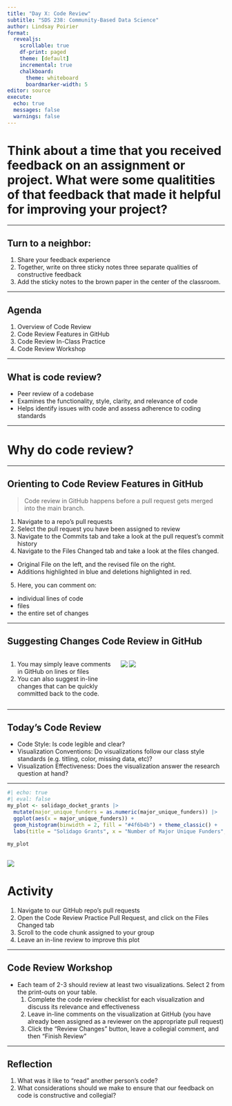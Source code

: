 ```yaml
---
title: "Day X: Code Review"
subtitle: "SDS 238: Community-Based Data Science"
author: Lindsay Poirier
format: 
  revealjs:
    scrollable: true
    df-print: paged
    theme: [default]
    incremental: true
    chalkboard:
      theme: whiteboard
      boardmarker-width: 5
editor: source
execute:
  echo: true
  messages: false
  warnings: false
---
```


# Think about a time that you received feedback on an assignment or project. What were some qualitities of that feedback that made it helpful for improving your project?

------------------------------------------------------------------------

## Turn to a neighbor:

1.  Share your feedback experience
2.  Together, write on three sticky notes three separate qualities of constructive feedback
3.  Add the sticky notes to the brown paper in the center of the classroom.

------------------------------------------------------------------------

## Agenda

1.  Overview of Code Review
2.  Code Review Features in GitHub
3.  Code Review In-Class Practice
4.  Code Review Workshop

------------------------------------------------------------------------

## What is code review?

-   Peer review of a codebase
-   Examines the functionality, style, clarity, and relevance of code
-   Helps identify issues with code and assess adherence to coding standards

------------------------------------------------------------------------

# Why do code review?

------------------------------------------------------------------------

## Orienting to Code Review Features in GitHub

> Code review in GitHub happens before a pull request gets merged into the main branch.

1.  Navigate to a repo's pull requests
2.  Select the pull request you have been assigned to review
3.  Navigate to the Commits tab and take a look at the pull request's commit history
4.  Navigate to the Files Changed tab and take a look at the files changed.

-   Original File on the left, and the revised file on the right.
-   Additions highlighted in blue and deletions highlighted in red.

5.  Here, you can comment on:

-   individual lines of code
-   files
-   the entire set of changes

------------------------------------------------------------------------

## Suggesting Changes Code Review in GitHub

::: columns
::: {.column width="50%"}
1.  You may simply leave comments in GitHub on lines or files
2.  You can also suggest in-line changes that can be quickly committed back to the code.
:::

::: {.column width="50%"}
![](img/suggestion.png) ![](img/suggestion-saved.png)
:::
:::

------------------------------------------------------------------------

## Today's Code Review

-   Code Style: Is code legible and clear?
-   Visualization Conventions: Do visualizations follow our class style standards (e.g. titling, color, missing data, etc)?
-   Visualization Effectiveness: Does the visualization answer the research question at hand?

------------------------------------------------------------------------


```r
#| echo: true
#| eval: false
my_plot <- solidago_docket_grants |> 
  mutate(major_unique_funders = as.numeric(major_unique_funders)) |> 
  ggplot(aes(x = major_unique_funders)) + 
  geom_histogram(binwidth = 2, fill = "#4f6b4b") + theme_classic() + 
  labs(title = "Solidago Grants", x = "Number of Major Unique Funders", y = "Number of Grants")

my_plot

```

![](img/solidago_unique_funders.png)
------------------------------------------------------------------------

# Activity

1. Navigate to our GitHub repo's pull requests
2. Open the Code Review Practice Pull Request, and click on the Files Changed tab
3. Scroll to the code chunk assigned to your group
4. Leave an in-line review to improve this plot

------------------------------------------------------------------------

## Code Review Workshop 

- Each team of 2-3 should review at least two visualizations. Select 2 from the print-outs on your table.
  1. Complete the code review checklist for each visualization and discuss its relevance and effectiveness
  2. Leave in-line comments on the visualization at GitHub (you have already been assigned as a reviewer on the appropriate pull request)
  3. Click the "Review Changes" button, leave a collegial comment, and then "Finish Review"
  
------------------------------------------------------------------------

## Reflection

1. What was it like to "read" another person's code?
2. What considerations should we make to ensure that our feedback on code is constructive and collegial?
